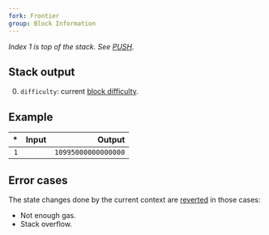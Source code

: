 ```yaml
---
fork: Frontier
group: Block Information
---
```


_Index 1 is top of the stack. See [PUSH](/#60)._

## Stack output

0. `difficulty`: current [block difficulty](https://ethereum.org/en/developers/docs/consensus-mechanisms/pow/#how-it-works).

## Example

|  \* | Input |              Output |
| --: | ----: | ------------------: |
| `1` |       | `10995000000000000` |

## Error cases

The state changes done by the current context are [reverted](#FD) in those cases:

- Not enough gas.
- Stack overflow.
